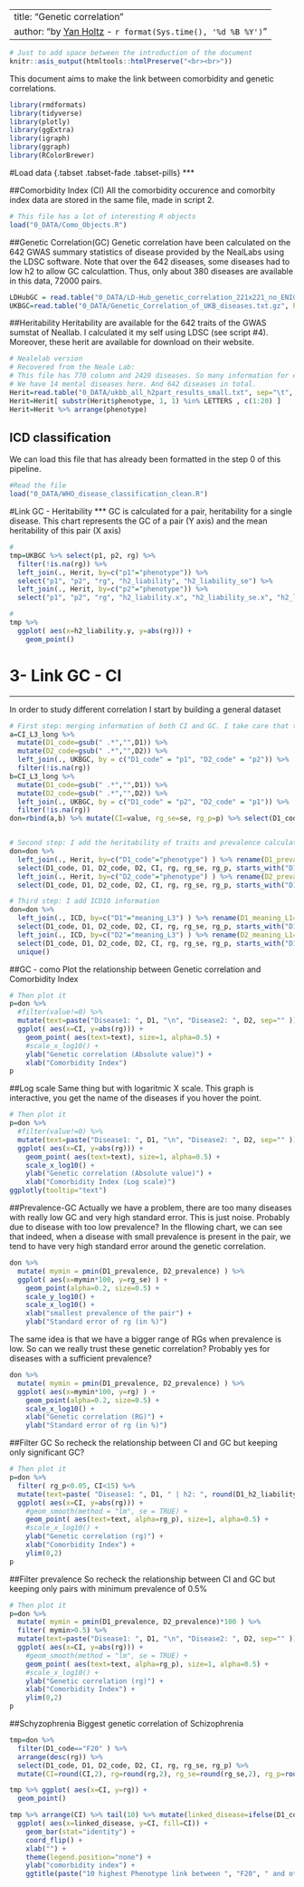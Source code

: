 
---
title: "Genetic correlation"
author: "by [Yan Holtz](https://github.com/holtzy/) - `r format(Sys.time(), '%d %B %Y')`"
---


```r
# Just to add space between the introduction of the document
knitr::asis_output(htmltools::htmlPreserve("<br><br>"))
```




This document aims to make the link between comorbidity and genetic correlations.

  
```r
library(rmdformats)
library(tidyverse)
library(plotly)
library(ggExtra)
library(igraph)
library(ggraph)
library(RColorBrewer)
```









#Load data {.tabset .tabset-fade .tabset-pills}
***

##Comorbidity Index (CI)
All the comorbidity occurence and comorbity index data are stored in the same file, made in script 2.
```r
# This file has a lot of interesting R objects
load("0_DATA/Como_Objects.R")
```


##Genetic Correlation(GC)
Genetic correlation have been calculated on the 642 GWAS summary statistics of disease provided by the NealLabs using the LDSC software.
Note that over the 642 diseases, some diseases had to low h2 to allow GC calculattion. Thus, only about 380 diseases are available in this data, 72000 pairs.
```r
LDHubGC = read.table("0_DATA/LD-Hub_genetic_correlation_221x221_no_ENIGMA.csv.gz", header = TRUE, na.strings = "/", sep=";", dec=",")
UKBGC=read.table("0_DATA/Genetic_Correlation_of_UKB_diseases.txt.gz", header=T, sep=" ")
```



##Heritability
Heritability are available for the 642 traits of the GWAS sumstat of Neallab. I calculated it my self using LDSC (see script #4).
Moreover, these herit are available for download on their website.
```r

# Nealelab version
# Recovered from the Neale Lab:
# This file has 770 column and 2420 diseases. So many information for each disease.
# We have 14 mental diseases here. And 642 diseases in total.
Herit=read.table("0_DATA/ukbb_all_h2part_results_small.txt", sep="\t", header = T)
Herit=Herit[ substr(Herit$phenotype, 1, 1) %in% LETTERS , c(1:20) ]
Herit=Herit %>% arrange(phenotype)
```


## ICD classification
We can load this file that has already been formatted in the step 0 of this pipeline.
```r
#Read the file
load("0_DATA/WHO_disease_classification_clean.R")
```










#Link GC - Heritability
***
GC is calculated for a pair, heritability for a single disease. This chart represents the GC of a pair (Y axis) and the mean heritability of this pair (X axis)
```r

#
tmp=UKBGC %>% select(p1, p2, rg) %>% 
  filter(!is.na(rg)) %>%
  left_join(., Herit, by=c("p1"="phenotype")) %>%
  select("p1", "p2", "rg", "h2_liability", "h2_liability_se") %>%
  left_join(., Herit, by=c("p2"="phenotype")) %>%
  select("p1", "p2", "rg", "h2_liability.x", "h2_liability_se.x", "h2_liability.y", "h2_liability_se.y") 

#
tmp %>% 
  ggplot( aes(x=h2_liability.y, y=abs(rg))) + 
    geom_point()
```










# 3- Link GC - CI {.tabset .tabset-fade .tabset-pills}
***

In order to study different correlation I start by building a general dataset
```r

# First step: merging information of both CI and GC. I take care that the pairs can be in both side...
a=CI_L3_long %>% 
  mutate(D1_code=gsub(" .*","",D1)) %>%
  mutate(D2_code=gsub(" .*","",D2)) %>%
  left_join(., UKBGC, by = c("D1_code" = "p1", "D2_code" = "p2")) %>%
  filter(!is.na(rg))
b=CI_L3_long %>% 
  mutate(D1_code=gsub(" .*","",D1)) %>%
  mutate(D2_code=gsub(" .*","",D2)) %>%
  left_join(., UKBGC, by = c("D1_code" = "p2", "D2_code" = "p1")) %>%
  filter(!is.na(rg))
don=rbind(a,b) %>% mutate(CI=value, rg_se=se, rg_p=p) %>% select(D1_code, D1, D2_code, D2, CI, rg, rg_se, rg_p) 


# Second step: I add the heritability of traits and prevalence calculated by Neal Group
don=don %>% 
  left_join(., Herit, by=c("D1_code"="phenotype") ) %>% rename(D1_prevalence=prevelence, D1_h2_liability=h2_liability, D1_h2_liability_se=h2_liability_se, D1_h2_p=h2_p) %>%
  select(D1_code, D1, D2_code, D2, CI, rg, rg_se, rg_p, starts_with("D1")) %>%
  left_join(., Herit, by=c("D2_code"="phenotype") ) %>% rename(D2_prevalence=prevelence, D2_h2_liability=h2_liability, D2_h2_liability_se=h2_liability_se, D2_h2_p=h2_p) %>%
  select(D1_code, D1, D2_code, D2, CI, rg, rg_se, rg_p, starts_with("D1"), starts_with("D2")) 

# Third step: I add ICD10 information
don=don %>% 
  left_join(., ICD, by=c("D1"="meaning_L3") ) %>% rename(D1_meaning_L1=meaning_L1, D1_meaning_L2=meaning_L2, ) %>%
  select(D1_code, D1, D2_code, D2, CI, rg, rg_se, rg_p, starts_with("D1"), starts_with("D2")) %>%
  left_join(., ICD, by=c("D2"="meaning_L3") ) %>% rename(D2_meaning_L1=meaning_L1, D2_meaning_L2=meaning_L2, ) %>%
  select(D1_code, D1, D2_code, D2, CI, rg, rg_se, rg_p, starts_with("D1"), starts_with("D2")) %>%
  unique()
```


##GC - como
Plot the relationship between Genetic correlation and Comorbidity Index
```r
# Then plot it
p=don %>% 
  #filter(value!=0) %>%
  mutate(text=paste("Disease1: ", D1, "\n", "Disease2: ", D2, sep="" )) %>%
  ggplot( aes(x=CI, y=abs(rg))) +
    geom_point( aes(text=text), size=1, alpha=0.5) +
    #scale_x_log10() +
    ylab("Genetic correlation (Absolute value)") +
    xlab("Comorbidity Index")  
p
```

##Log scale
Same thing but with logaritmic X scale. This graph is interactive, you get the name of the diseases if you hover the point.
```r
# Then plot it
p=don %>% 
  #filter(value!=0) %>%
  mutate(text=paste("Disease1: ", D1, "\n", "Disease2: ", D2, sep="" )) %>%
  ggplot( aes(x=CI, y=abs(rg))) +
    geom_point( aes(text=text), size=1, alpha=0.5) +
    scale_x_log10() +
    ylab("Genetic correlation (Absolute value)") +
    xlab("Comorbidity Index (Log scale)")  
ggplotly(tooltip="text")
```

##Prevalence-GC
Actually we have a problem, there are too many diseases with really low GC and very high standard error. This is just noise. Probably due to disease with too low prevalence? In the fllowing chart, we can see that indeed, when a disease with small prevalence is present in the pair, we tend to have very high standard error around the genetic correlation.
```r
don %>%
  mutate( mymin = pmin(D1_prevalence, D2_prevalence) ) %>%
  ggplot( aes(x=mymin*100, y=rg_se) ) +
    geom_point(alpha=0.2, size=0.5) +
    scale_y_log10() +
    scale_x_log10() +
    xlab("smallest prevalence of the pair") +
    ylab("Standard error of rg (in %)")
```


The same idea is that we have a bigger range of RGs when prevalence is low. So can we really trust these genetic correlation? Probably yes for diseases with a sufficient prevalence?
```r
don %>%
  mutate( mymin = pmin(D1_prevalence, D2_prevalence) ) %>%
  ggplot( aes(x=mymin*100, y=rg) ) +
    geom_point(alpha=0.2, size=0.5) +
    scale_x_log10() +
    xlab("Genetic correlation (RG)") +
    ylab("Standard error of rg (in %)")

```

##Filter GC
So recheck the relationship between CI and GC but keeping only significant GC?
```r
# Then plot it
p=don %>% 
  filter( rg_p<0.05, CI<15) %>%
  mutate(text=paste( "Disease1: ", D1, " | h2: ", round(D1_h2_liability,2), " (", round(D1_h2_liability_se,2), ")", " | prev: ", round(D1_prevalence*100,2), "%", "\n", "Disease2: ", D2, " | h2: ", round(D2_h2_liability,2), " (", round(D2_h2_liability_se,2), ")", " | prev: ", round(D2_prevalence*100,2), "%")) %>%
  ggplot( aes(x=CI, y=abs(rg))) +
    #geom_smooth(method = "lm", se = TRUE) +
    geom_point( aes(text=text, alpha=rg_p), size=1, alpha=0.5) +
    #scale_x_log10() +
    ylab("Genetic correlation (rg)") +
    xlab("Comorbidity Index") +
    ylim(0,2)
p
```

##Filter prevalence
So recheck the relationship between CI and GC but keeping only pairs with minimum prevalence of 0.5%
```r
# Then plot it
p=don %>% 
  mutate( mymin = pmin(D1_prevalence, D2_prevalence)*100 ) %>%
  filter( mymin>0.5) %>%
  mutate(text=paste("Disease1: ", D1, "\n", "Disease2: ", D2, sep="" )) %>%
  ggplot( aes(x=CI, y=abs(rg))) +
    #geom_smooth(method = "lm", se = TRUE) +
    geom_point( aes(text=text, alpha=rg_p), size=1, alpha=0.5) +
    #scale_x_log10() +
    ylab("Genetic correlation (rg)") +
    xlab("Comorbidity Index") +
    ylim(0,2)
p
``` 




##Schyzophrenia
Biggest genetic correlation of Schizophrenia
```r
tmp=don %>% 
  filter(D1_code=="F20" ) %>% 
  arrange(desc(rg)) %>%
  select(D1_code, D1, D2_code, D2, CI, rg, rg_se, rg_p) %>%
  mutate(CI=round(CI,2), rg=round(rg,2), rg_se=round(rg_se,2), rg_p=round(rg_p,3))

tmp %>% ggplot( aes(x=CI, y=rg)) +
  geom_point()

tmp %>% arrange(CI) %>% tail(10) %>% mutate(linked_disease=ifelse(D1_code=="F20", D2, D1)) %>% mutate(linked_disease=factor(linked_disease,linked_disease)) %>%
  ggplot( aes(x=linked_disease, y=CI, fill=CI)) +
    geom_bar(stat="identity") +
    coord_flip() +
    xlab("") +
    theme(legend.position="none") +
    ylab("comorbidity index") +
    ggtitle(paste("10 highest Phenotype link between ", "F20", " and other diseases", sep=""))

```












